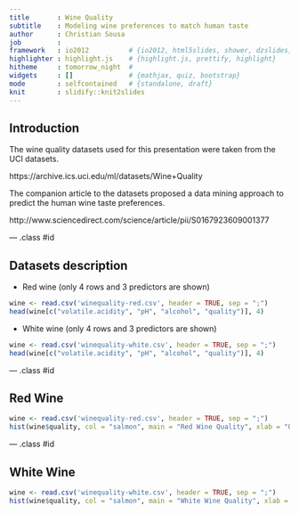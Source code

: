 ```yaml
---
title       : Wine Quality
subtitle    : Modeling wine preferences to match human taste
author      : Christian Sousa
job         :
framework   : io2012          # {io2012, html5slides, shower, dzslides, ...}
highlighter : highlight.js    # {highlight.js, prettify, highlight}
hitheme     : tomorrow_night  #
widgets     : []              # {mathjax, quiz, bootstrap}
mode        : selfcontained   # {standalone, draft}
knit        : slidify::knit2slides
---
```


## Introduction

The wine quality datasets used for this presentation were taken from the UCI datasets.

https://archive.ics.uci.edu/ml/datasets/Wine+Quality

The companion article to the datasets proposed a data mining approach to predict the human wine taste preferences.

http://www.sciencedirect.com/science/article/pii/S0167923609001377

--- .class #id

## Datasets description

- Red wine (only 4 rows and 3 predictors are shown)

```r
wine <- read.csv('winequality-red.csv', header = TRUE, sep = ";")
head(wine[c("volatile.acidity", "pH", "alcohol", "quality")], 4)
```

- White wine (only 4 rows and 3 predictors are shown)

```r
wine <- read.csv('winequality-white.csv', header = TRUE, sep = ";")
head(wine[c("volatile.acidity", "pH", "alcohol", "quality")], 4)
```


--- .class #id

## Red Wine

```r
wine <- read.csv('winequality-red.csv', header = TRUE, sep = ";")
hist(wine$quality, col = "salmon", main = "Red Wine Quality", xlab = "Quality")
```

--- .class #id

## White Wine

```r
wine <- read.csv('winequality-white.csv', header = TRUE, sep = ";")
hist(wine$quality, col = "salmon", main = "White Wine Quality", xlab = "Quality")
```



